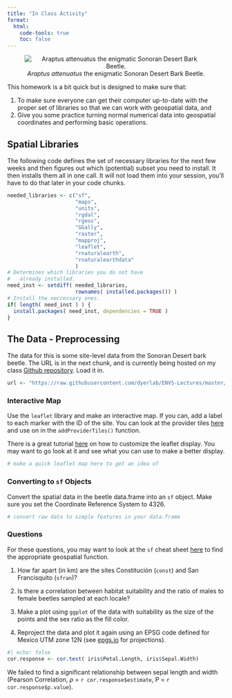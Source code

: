 ```yaml
---
title: "In Class Activity"
format: 
  html:
    code-tools: true
    toc: false
---
```


<center>

![*Araptus attenuatus* the enigmatic Sonoran Desert Bark Beetle.](https://live.staticflickr.com/65535/50441339417_74e04216fa_w_d.jpg)

</center>

This homework is a bit quick but is designed to make sure that:

1.  To make sure everyone can get their computer up-to-date with the proper set of libraries so that we can work with geospatial data, and
2.  Give you some practice turning normal numerical data into geospatial coordinates and performing basic operations.

## Spatial Libraries

The following code defines the set of necessary libraries for the next few weeks and then figures out which (potential) subset you need to install. It then installs them all in one call. It will not load them into your session, you'll have to do that later in your code chunks.

```r
needed_libraries <- c("sf",
                      "maps",
                      "units",
                      "rgdal",
                      "rgeos",
                      "GGally",
                      "raster",
                      "mapproj",
                      "leaflet",
                      "rnaturalearth",
                      "rnaturalearthdata"
                      )
# Determines which libraries you do not have
#   already installed.
need_inst <- setdiff( needed_libraries, 
                      rownames( installed.packages()) )
# Install the neccessary ones.
if( length( need_inst ) ) {
  install.packages( need_inst, dependencies = TRUE )
}
```

## The Data - Preprocessing

The data for this is some site-level data from the Sonoran Desert bark beetle. The URL is in the next chunk, and is currently being hosted on my class [Github repository](https://github.com/dyerlab/ENVS-Lectures). Load it in.

```r
url <- "https://raw.githubusercontent.com/dyerlab/ENVS-Lectures/master/data/Araptus_Disperal_Bias.csv"
```

### Interactive Map

Use the `leaflet` library and make an interactive map. If you can, add a label to each marker with the ID of the site. You can look at the provider tiles [here](https://leaflet-extras.github.io/leaflet-providers/preview/) and use on in the `addProviderTiles()` function.

There is a great tutorial [here](https://rstudio.github.io/leaflet/map_widget.html) on how to customize the leaflet display. You may want to go look at it and see what you can use to make a better display.

```r
# make a quick leaflet map here to get an idea of 
```

### Converting to `sf` Objects

Convert the spatial data in the beetle data.frame into an `sf` object. Make sure you set the Coordinate Reference System to $4326$.

```r
# convert raw data to simple features in your data.frame
```

### Questions

For these questions, you may want to look at the `sf` cheat sheet [here](https://github.com/rstudio/cheatsheets/raw/main/sf.pdf) to find the appropriate geospatial function.

1.  How far apart (in km) are the sites Constitución (`const`) and San Francisquito (`sfran`)?

2.  Is there a correlation between habitat suitability and the ratio of males to female beetles sampled at each locale?

3.  Make a plot using `ggplot` of the data with suitability as the size of the points and the sex ratio as the fill color.

4.  Reproject the data and plot it again using an EPSG code defined for Mexico UTM zone 12N (see [epgs.io](https://epsg.io) for projections).

```r
#| echo: false
cor.response <- cor.test( iris$Petal.Length, iris$Sepal.Width)
```

We failed to find a significant relationship between sepal length and width (Pearson Correlation, $\rho$ = `r cor.response$estimate`, P = `r cor.response$p.value`).
